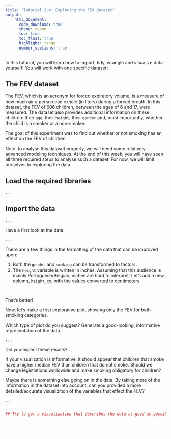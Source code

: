 ```yaml
---
title: "Tutorial 1.4: Exploring the FEV dataset"   
output:
    html_document:
      code_download: true    
      theme: cosmo
      toc: true
      toc_float: true
      highlight: tango
      number_sections: true
---
```


In this tutorial, you will learn how to import, tidy, wrangle and 
visualize data yourself! You will work with one specific dataset;

## The FEV dataset

The FEV, which is an acronym for forced expiratory volume,
is a measure of how much air a person can exhale (in liters) 
during  a forced breath. In this dataset, the FEV of 606 children,
between the ages of 6 and 17, were measured. The dataset
also provides additional information on these children:
their `age`, their `height`, their `gender` and, most
importantly, whether the child is a smoker or a non-smoker.

The goal of this experiment was to find out whether or not
smoking has an effect on the FEV of children.

Note: to analyse this dataset properly, we will need some
relatively advanced modeling techniques. At the end of this 
week, you will have seen all three required steps to analyse
such a dataset! For now, we will limit ourselves to exploring
the data.

## Load the required libraries

```r
...
```

## Import the data

```r
...
```

Have a first look at the data

```r
...
```


There are a few things in the formatting of the
data that can be improved upon:

1. Both the `gender` and `smoking` can be transformed to
factors.
2. The `height` variable is written in inches. Assuming that
this audience is mainly Portuguese/Belgian, inches are hard to
interpret. Let's add a new column, `height_cm`, with the values
converted to centimeters

```r
...
```

That's better!

Now, let's make a first explorative plot, showing
only the FEV for both smoking categories.

Which type of plot do you suggest? Generate a good-looking,
informative representation of the data.

```r
...
```

Did you expect these results?

If your visualization is informative, it should appear that
children that smoke have a higher median FEV than children 
that do not smoke. Should we change legistlations worldwide and
make smoking obligatory for children?

Maybe there is something else going on in the data. By taking
more of the information in the dataset into account, can
you provided a more detailed/accurate visualizition of the
variables that effect the FEV?

```r
...


## Try to get a visualization that describes the data as good as possible!!



...
```












